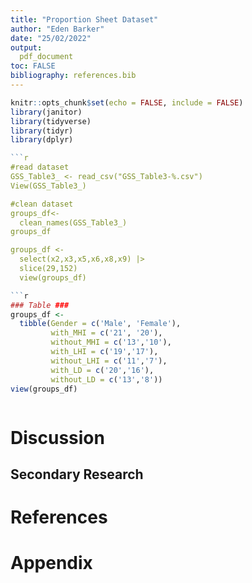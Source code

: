 ```yaml
---
title: "Proportion Sheet Dataset"
author: "Eden Barker"
date: "25/02/2022"
output:
  pdf_document
toc: FALSE
bibliography: references.bib
---
```


```r
knitr::opts_chunk$set(echo = FALSE, include = FALSE)
library(janitor)
library(tidyverse)
library(tidyr)
library(dplyr)

```r
#read dataset
GSS_Table3_ <- read_csv("GSS_Table3-%.csv")
View(GSS_Table3_)

#clean dataset
groups_df<-
  clean_names(GSS_Table3_)
groups_df

groups_df <-
  select(x2,x3,x5,x6,x8,x9) |>
  slice(29,152)
  view(groups_df)

```r
### Table ###
groups_df <- 
  tibble(Gender = c('Male', 'Female'),
         with_MHI = c('21', '20'),
         without_MHI = c('13','10'),
         with_LHI = c('19','17'),
         without_LHI = c('11','7'),
         with_LD = c('20','16'),
         without_LD = c('13','8'))
view(groups_df)



```
# Discussion

## Secondary Research

\newpage

\appendix

\newpage


# References


# Appendix {-}

